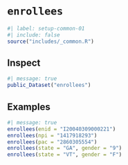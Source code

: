# `enrollees` {#sec-enrollees}

```r
#| label: setup-common-01
#| include: false
source("includes/_common.R")
```

## Inspect

```r
#| message: true
public_Dataset("enrollees")
```

## Examples

```r
#| message: true
enrollees(enid = "I20040309000221")
enrollees(npi = "1417918293")
enrollees(pac = "2860305554")
enrollees(state = "GA", gender = "9")
enrollees(state = "VT", gender = "F")
```
